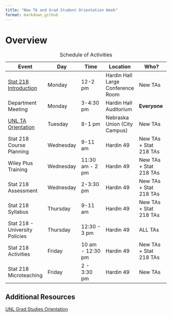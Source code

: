```yaml
---
title: "New TA and Grad Student Orientation Week"
format: markdown_github
---
```


# Overview

| Event                                                                       | Day       | Time             | Location                          | Who?                   |
|---------------|---------------|---------------|---------------|---------------|
| [Stat 218 Introduction](01-introduction.html)                               | Monday    | 12-2 pm          | Hardin Hall Large Conference Room | New TAs                |
| Department Meeting                                                          | Monday    | 3-4:30 pm        | Hardin Hall Auditorium            | **Everyone**           |
| [UNL TA Orientation](https://events.unl.edu/gradstudies/2022/08/16/165120/) | Tuesday   | 8-1 pm           | Nebraska Union (City Campus)      | New TAs                |
| Stat 218 Course Planning                                                    | Wednesday | 9-11 am          | Hardin 49                         | New TAs + Stat 218 TAs |
| Wiley Plus Training                                                         | Wednesday | 11:30 am - 2 pm  | Hardin 49                         | New TAs + Stat 218 TAs |
| Stat 218 Assessment                                                         | Wednesday | 2-3:30 pm        | Hardin 49                         | New TAs + Stat 218 TAs |
| Stat 218 Syllabus                                                           | Thursday  | 9-11 am          | Hardin 49                         | New TAs + Stat 218 TAs |
| Stat 218 - University Policies                                              | Thursday  | 12:30 - 3 pm     | Hardin 49                         | ALL TAs                |
| Stat 218 Activities                                                         | Friday    | 10 am - 12:30 pm | Hardin 49                         | New TAs + Stat 218 TAs |
| Stat 218 Microteaching                                                      | Friday    | 2 - 3:30 pm      | Hardin 49                         | New TAs                |

: Schedule of Activities

::: callout-note

# Additional Resources

[UNL Grad Studies Orientation](https://www.unl.edu/gradstudies/welcome)

:::
